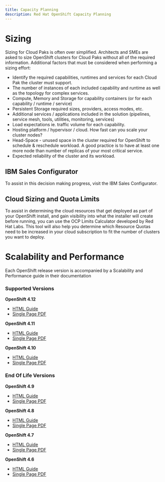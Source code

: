 ```yaml
---
title: Capacity Planning
description: Red Hat OpenShift Capacity Planning
---
```



# Sizing

Sizing for Cloud Paks is often over simplified. Architects and SMEs are asked to size OpenShift clusters for Cloud Paks without all of the required information. Additional factors that must be considered when performing a sizing effort:

- Identify the required capabilities, runtimes and services for each Cloud Pak the cluster must support.
- The number of instances of each included capability and runtime as well as the topology for complex services.
- Compute, Memory and Storage for capability containers (or for each capability / runtime / service)
- Persistent Storage required sizes, providers, access modes, etc.
- Additional services / applications included in the solution (pipelines, service mesh, tools, utilities, monitoring, services)
- Load expectations ie. traffic volume for each capability.
- Hosting platform / hypervisor / cloud. How fast can you scale your cluster nodes?
- Head-Space - unused space in the cluster required for OpenShift to schedule & reschedule workload. A good practice is to have at least one more node than number of replicas of your most critical service.
- Expected reliability of the cluster and its workload.

## IBM Sales Configurator

To assist in this decision making progress, visit the <Link to="https://app.ibmsalesconfigurator.com/#/" target='_blank' rel='noreferrer noopener'>IBM Sales Configurator</Link>.

## Cloud Sizing and Quota Limits

To assist in determining the cloud resources that get deployed as part of your OpenShift install, and gain visibility into what the installer will create before running, you can use the <Link to="https://access.redhat.com/labs/ocplimitscalculator/" target='_blank' rel='noreferrer noopener'>OCP Limits Calculator</Link> developed by Red Hat Labs.
This tool will also help you determine which Resource Quotas need to be increased in your cloud subscription to fit the number of clusters you want to deploy.

# Scalability and Performance

Each OpenShift release version is accompanied by a Scalability and Performance guide in their documentation

### Supported Versions

<Row>
  <Column colMd={3} colLg={3}>
    <strong>OpenShift 4.12</strong>
    <ul>
      <li>
        <a
          href="https://access.redhat.com/documentation/en-us/openshift_container_platform/4.12/html-single/scalability_and_performance/index"
          target='_blank' rel='noreferrer noopener'
        >
          HTML Guide
        </a>
      </li>
      <li>
        <a
          href="https://access.redhat.com/documentation/en-us/openshift_container_platform/4.12/pdf/scalability_and_performance/openshift_container_platform-4.12-scalability_and_performance-en-us.pdf"
          target='_blank' rel='noreferrer noopener'
        >
          Single Page PDF
        </a>
      </li>
    </ul>
  </Column>
  <Column colMd={3} colLg={3}>
    <strong>OpenShift 4.11</strong>
    <ul>
      <li>
        <a
          href="https://access.redhat.com/documentation/en-us/openshift_container_platform/4.11/html-single/scalability_and_performance/index"
          target='_blank' rel='noreferrer noopener'
        >
          HTML Guide
        </a>
      </li>
      <li>
        <a
          href="https://access.redhat.com/documentation/en-us/openshift_container_platform/4.11/pdf/scalability_and_performance/openshift_container_platform-4.11-scalability_and_performance-en-us.pdf"
          target='_blank' rel='noreferrer noopener'
        >
          Single Page PDF
        </a>
      </li>
    </ul>
  </Column>
  <Column colMd={3} colLg={3}>
    <strong>OpenShift 4.10</strong>
    <ul>
      <li>
        <a
          href="https://access.redhat.com/documentation/en-us/openshift_container_platform/4.10/html-single/scalability_and_performance/index"
          target='_blank' rel='noreferrer noopener'
        >
          HTML Guide
        </a>
      </li>
      <li>
        <a
          href="https://access.redhat.com/documentation/en-us/openshift_container_platform/4.10/pdf/scalability_and_performance/openshift_container_platform-4.10-scalability_and_performance-en-us.pdf"
          target='_blank' rel='noreferrer noopener'
        >
          Single Page PDF
        </a>
      </li>
    </ul>
  </Column>
</Row>

### End Of Life Versions

<Row>
  <Column colMd={3} colLg={3}>
    <strong>OpenShift 4.9</strong>
    <ul>
      <li>
        <a
          href="https://access.redhat.com/documentation/en-us/openshift_container_platform/4.9/html-single/scalability_and_performance/index"
          target='_blank' rel='noreferrer noopener'
        >
          HTML Guide
        </a>
      </li>
      <li>
        <a
          href="https://access.redhat.com/documentation/en-us/openshift_container_platform/4.9/pdf/scalability_and_performance/openshift_container_platform-4.9-scalability_and_performance-en-us.pdf"
          target='_blank' rel='noreferrer noopener'
        >
          Single Page PDF
        </a>
      </li>
    </ul>
  </Column>
  <Column colMd={3} colLg={3}>
    <strong>OpenShift 4.8</strong>
    <ul>
      <li>
        <a
          href="https://access.redhat.com/documentation/en-us/openshift_container_platform/4.8/html-single/scalability_and_performance/index"
          target='_blank' rel='noreferrer noopener'
        >
          HTML Guide
        </a>
      </li>
      <li>
        <a
          href="https://access.redhat.com/documentation/en-us/openshift_container_platform/4.8/pdf/scalability_and_performance/openshift_container_platform-4.8-scalability_and_performance-en-us.pdf"
          target='_blank' rel='noreferrer noopener'
        >
          Single Page PDF
        </a>
      </li>
    </ul>
  </Column>
  <Column colMd={3} colLg={3}>
    <strong>OpenShift 4.7</strong>
    <ul>
      <li>
        <a
          href="https://access.redhat.com/documentation/en-us/openshift_container_platform/4.7/html-single/scalability_and_performance/index"
          target='_blank' rel='noreferrer noopener'
        >
          HTML Guide
        </a>
      </li>
      <li>
        <a
          href="https://access.redhat.com/documentation/en-us/openshift_container_platform/4.7/pdf/scalability_and_performance/openshift_container_platform-4.7-scalability_and_performance-en-us.pdf"
          target='_blank' rel='noreferrer noopener'
        >
          Single Page PDF
        </a>
      </li>
    </ul>
  </Column>
  <Column colMd={3} colLg={3}>
    <strong>OpenShift 4.6</strong>
    <ul>
      <li>
        <a
          href="https://access.redhat.com/documentation/en-us/openshift_container_platform/4.6/html-single/scalability_and_performance/index"
          target='_blank' rel='noreferrer noopener'
        >
          HTML Guide
        </a>
      </li>
      <li>
        <a
          href="https://access.redhat.com/documentation/en-us/openshift_container_platform/4.6/pdf/scalability_and_performance/openshift_container_platform-4.6-scalability_and_performance-en-us.pdf"
          target='_blank' rel='noreferrer noopener'
        >
          Single Page PDF
        </a>
      </li>
    </ul>
  </Column>
</Row>
